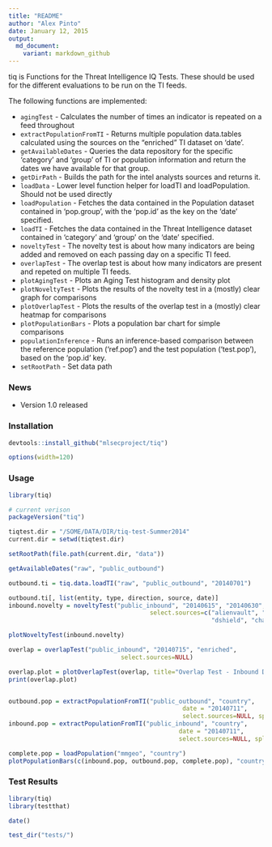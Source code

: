 ```yaml
---
title: "README"
author: "Alex Pinto"
date: January 12, 2015
output:
  md_document:
    variant: markdown_github
---
```


tiq is Functions for the Threat Intelligence IQ Tests. These should be used for the different evaluations to be run on the TI feeds.

The following functions are implemented:

- `agingTest` - Calculates the number of times an indicator is repeated on a feed throughout
- `extractPopulationFromTI` - Returns multiple population data.tables calculated using the sources on the "enriched" TI dataset on 'date'.
- `getAvailableDates` - Queries the data repository for the specific 'category' and 'group' of TI or population information and return the dates we have available for that group.
- `getDirPath` -  Builds the path for the intel analysts sources and returns it.
- `loadData` -  Lower level function helper for loadTI and loadPopulation. Should not be used directly
- `loadPopulation` -  Fetches the data contained in the Population dataset contained in 'pop.group', with the 'pop.id' as the key on the 'date' specified.
- `loadTI` -  Fetches the data contained in the Threat Intelligence dataset contained in 'category' and 'group' on the 'date' specified.
- `noveltyTest` - The novelty test is about how many indicators are being added and removed on each passing day on a specific TI feed.
- `overlapTest` - The overlap test is about how many indicators are present and repeted on multiple TI feeds.
- `plotAgingTest` - Plots an Aging Test histogram and density plot
- `plotNoveltyTest` - Plots the results of the novelty test in a (mostly) clear graph for comparisons
- `plotOverlapTest` - Plots the results of the overlap test in a (mostly) clear heatmap for comparisons
- `plotPopulationBars` -  Plots a population bar chart for simple comparisons
- `populationInference` - Runs an inference-based comparison between the reference population ('ref.pop') and the test population ('test.pop'), based on the 'pop.id' key.
- `setRootPath` - Set data path


### News

- Version 1.0 released

### Installation

```r
devtools::install_github("mlsecproject/tiq")
```

```r
options(width=120)
```

### Usage

```r
library(tiq)

# current verison
packageVersion("tiq")

tiqtest.dir = "/SOME/DATA/DIR/tiq-test-Summer2014"
current.dir = setwd(tiqtest.dir)

setRootPath(file.path(current.dir, "data"))

getAvailableDates("raw", "public_outbound")

outbound.ti = tiq.data.loadTI("raw", "public_outbound", "20140701")

outbound.ti[, list(entity, type, direction, source, date)]
inbound.novelty = noveltyTest("public_inbound", "20140615", "20140630",
                                       select.sources=c("alienvault", "blocklistde",
                                                        "dshield", "charleshaley"))

plotNoveltyTest(inbound.novelty)

overlap = overlapTest("public_inbound", "20140715", "enriched",
                               select.sources=NULL)

overlap.plot = plotOverlapTest(overlap, title="Overlap Test - Inbound Data - 20140715")
print(overlap.plot)


outbound.pop = extractPopulationFromTI("public_outbound", "country",
                                                date = "20140711",
                                                select.sources=NULL, split.ti=F)
inbound.pop = extractPopulationFromTI("public_inbound", "country",
                                               date = "20140711",
                                               select.sources=NULL, split.ti=F)

complete.pop = loadPopulation("mmgeo", "country")
plotPopulationBars(c(inbound.pop, outbound.pop, complete.pop), "country")

```

### Test Results

```r
library(tiq)
library(testthat)

date()

test_dir("tests/")
```

